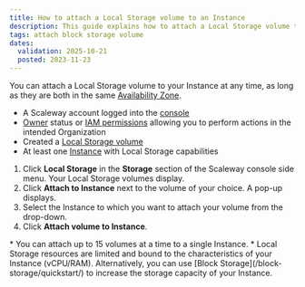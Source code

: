 ```yaml
---
title: How to attach a Local Storage volume to an Instance
description: This guide explains how to attach a Local Storage volume to a Scaleway Instance. Follow simple steps to manage your storage efficiently.
tags: attach block storage volume
dates:
  validation: 2025-10-21
  posted: 2023-11-23
---
```



You can attach a Local Storage volume to your Instance at any time, as long as they are both in the same [Availability Zone](/instances/concepts/#availability-zone).

<Requirements />

- A Scaleway account logged into the [console](https://console.scaleway.com)
- [Owner](/iam/concepts/#owner) status or [IAM permissions](/iam/concepts/#permission) allowing you to perform actions in the intended Organization
- Created a [Local Storage volume](/local-storage/how-to/create-volume/)
- At least one [Instance](/instances/how-to/create-an-instance/) with Local Storage capabilities


1. Click **Local Storage** in the **Storage** section of the Scaleway console side menu. Your Local Storage volumes display.
2. Click **Attach to Instance** next to the volume of your choice. A pop-up displays.
3. Select the Instance to which you want to attach your volume from the drop-down.
4. Click **Attach volume to Instance**.

<Message type="important">
  * You can attach up to 15 volumes at a time to a single Instance.
  * Local Storage resources are limited and bound to the characteristics of your Instance (vCPU/RAM). Alternatively, you can use [Block Storage](/block-storage/quickstart/) to increase the storage capacity of your Instance.
</Message>

